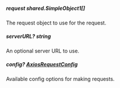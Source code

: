 
##### **request** shared.SimpleObject1[]
The request object to use for the request.

##### **serverURL?** string
An optional server URL to use.

##### **config?** [AxiosRequestConfig](https://axios-http.com/docs/req_config)
Available config options for making requests.

